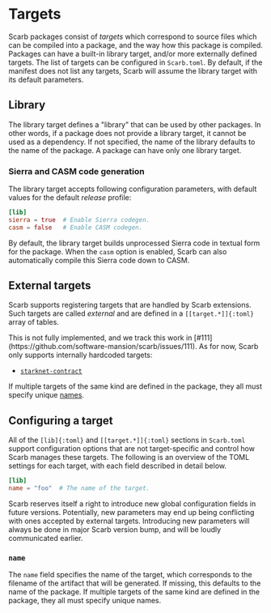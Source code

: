 
# Targets

Scarb packages consist of _targets_ which correspond to source files which can be compiled into a package, and the way how this package is compiled.
Packages can have a built-in library target, and/or more externally defined targets.
The list of targets can be configured in `Scarb.toml`.
By default, if the manifest does not list any targets, Scarb will assume the library target with its default parameters.

## Library

The library target defines a "library" that can be used by other packages.
In other words, if a package does not provide a library target, it cannot be used as a dependency.
If not specified, the name of the library defaults to the name of the package.
A package can have only one library target.

### Sierra and CASM code generation

The library target accepts following configuration parameters, with default values for the default _release_ profile:

```toml copy
[lib]
sierra = true  # Enable Sierra codegen.
casm = false   # Enable CASM codegen.
```

By default, the library target builds unprocessed Sierra code in textual form for the package.
When the `casm` option is enabled, Scarb can also automatically compile this Sierra code down to CASM.

## External targets

Scarb supports registering targets that are handled by Scarb extensions.
Such targets are called _external_ and are defined in a `[[target.*]]{:toml}` array of tables.

<Callout type="info">
  This is not fully implemented, and we track this work in [#111](https://github.com/software-mansion/scarb/issues/111).
  As for now, Scarb only supports internally hardcoded targets:

- [`starknet-contract`](../starknet/contract-target)

</Callout>

If multiple targets of the same kind are defined in the package, they all must specify unique [names](#name).

## Configuring a target

All of the `[lib]{:toml}` and `[[target.*]]{:toml}` sections in `Scarb.toml` support configuration options that are not target-specific and control how Scarb manages these targets.
The following is an overview of the TOML settings for each target, with each field described in detail below.

```toml copy
[lib]
name = "foo"  # The name of the target.
```

<Callout type="warning">
  Scarb reserves itself a right to introduce new global configuration fields in
  future versions. Potentially, new parameters may end up being conflicting with
  ones accepted by external targets. Introducing new parameters will always be
  done in major Scarb version bump, and will be loudly communicated earlier.
</Callout>

### `name`

The `name` field specifies the name of the target, which corresponds to the filename of the artifact that will be generated.
If missing, this defaults to the name of the package.
If multiple targets of the same kind are defined in the package, they all must specify unique names.
